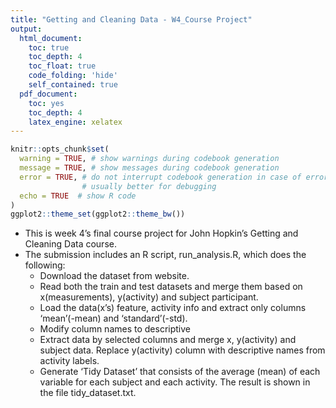 ```yaml
---
title: "Getting and Cleaning Data - W4_Course Project"
output:
  html_document:
    toc: true
    toc_depth: 4
    toc_float: true
    code_folding: 'hide'
    self_contained: true
  pdf_document:
    toc: yes
    toc_depth: 4
    latex_engine: xelatex
---
```


```r
knitr::opts_chunk$set(
  warning = TRUE, # show warnings during codebook generation
  message = TRUE, # show messages during codebook generation
  error = TRUE, # do not interrupt codebook generation in case of errors,
                # usually better for debugging
  echo = TRUE  # show R code
)
ggplot2::theme_set(ggplot2::theme_bw())

```


* This is week 4's final course project for John Hopkin's Getting and Cleaning Data course. 
* The submission includes an R script, run_analysis.R, which does the following:
  + Download the dataset from website.
  + Read both the train and test datasets and merge them based on x(measurements), y(activity) and subject participant.
  + Load the data(x's) feature, activity info and extract only columns 'mean'(-mean) and 'standard'(-std). 
  + Modify column names to descriptive
  + Extract data by selected columns and merge x, y(activity) and subject data. Replace y(activity) column with descriptive names from activity labels. 
  + Generate 'Tidy Dataset' that consists of the average (mean) of each variable for each subject and each activity. The result is shown in the file tidy_dataset.txt.

